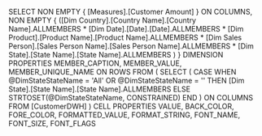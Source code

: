 SELECT 
NON EMPTY { [Measures].[Customer Amount] } ON COLUMNS, 
NON EMPTY { 
    ([Dim Country].[Country Name].[Country Name].ALLMEMBERS * 
    [Dim Date].[Date].[Date].ALLMEMBERS * 
    [Dim Product].[Product Name].[Product Name].ALLMEMBERS * 
    [Dim Sales Person].[Sales Person Name].[Sales Person Name].ALLMEMBERS * 
    [Dim State].[State Name].[State Name].ALLMEMBERS )
} DIMENSION PROPERTIES MEMBER_CAPTION, MEMBER_VALUE, MEMBER_UNIQUE_NAME ON ROWS 
FROM ( 
    SELECT (
        CASE WHEN @DimStateStateName = 'All' OR @DimStateStateName = ''
        THEN [Dim State].[State Name].[State Name].ALLMEMBERS 
        ELSE STRTOSET(@DimStateStateName, CONSTRAINED)
        END
    ) ON COLUMNS 
    FROM [CustomerDWH]
) 
CELL PROPERTIES VALUE, BACK_COLOR, FORE_COLOR, FORMATTED_VALUE, FORMAT_STRING, FONT_NAME, FONT_SIZE, FONT_FLAGS
